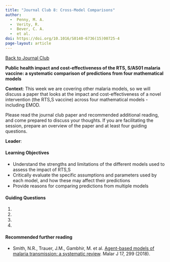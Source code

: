 ```yaml
---
title: "Journal Club 8: Cross-Model Comparisons"
author: 
  -  Penny, M. A. 
  -  Verity, R. 
  -  Bever, C. A. 
  -  et al. 
doi: https://doi.org/10.1016/S0140-6736(15)00725-4
page-layout: article
---
```

[[Back to Journal Club](../journal_club.qmd)]{.aside}

**Public health impact and cost-effectiveness of the RTS, S/AS01 malaria vaccine: a systematic comparison of predictions from four mathematical models**

**Context**: This week we are covering other malaria models, so we will discuss a paper that looks at the impact and cost-effectiveness of a novel intervention (the RTS,S vaccine) across four mathematical models - including EMOD. 

Please read the journal club paper and recommended additional reading, and come prepared to discuss your thoughts. If you are facilitating the session, prepare an overview of the paper and at least four guiding questions.

**Leader**:

#### Learning Objectives

* Understand the strengths and limitations of the different models used to assess the impact of RTS,S  
* Critically evaluate the specific assumptions and parameters used by each model, and how these may affect their predictions  
* Provide reasons for comparing predictions from multiple models

#### Guiding Questions

1.  
2.  
3.  
4.  

#### Recommended further reading

-  Smith, N.R., Trauer, J.M., Gambhir, M. et al. [Agent-based models of malaria transmission: a systematic review](https://doi.org/10.1186/s12936-018-2442-y). Malar J 17, 299 (2018).

